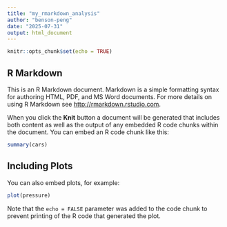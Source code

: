 ```yaml
---
title: "my_rmarkdown_analysis"
author: "benson-peng"
date: "2025-07-31"
output: html_document
---
```


```r
knitr::opts_chunk$set(echo = TRUE)
```

## R Markdown

This is an R Markdown document. Markdown is a simple formatting syntax for authoring HTML, PDF, and MS Word documents. For more details on using R Markdown see <http://rmarkdown.rstudio.com>.

When you click the **Knit** button a document will be generated that includes both content as well as the output of any embedded R code chunks within the document. You can embed an R code chunk like this:

```r
summary(cars)
```

## Including Plots

You can also embed plots, for example:

<!-- ```{r pressure, echo=FALSE}  -->
[//]: ```{r pressure, echo=FALSE} 
[//]: (这是一段被注释掉的文字)
```r
plot(pressure)
```

Note that the `echo = FALSE` parameter was added to the code chunk to prevent printing of the R code that generated the plot.
